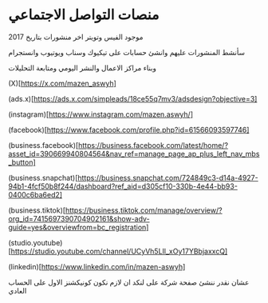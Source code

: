 # منصات التواصل الاجتماعي

موجود الفيس وتويتر اخر منشورات بتاريخ 2017

سأنشط المنشورات عليهم وانشئ حسابات على تيكيوك وسناب ويوتيوب وانستجرام

وبناء مراكز الاعمال والنشر اليومي ومتابعة التحليلات

(X)[https://x.com/mazen_aswyh]

(ads.x)[https://ads.x.com/simpleads/18ce55q7mv3/adsdesign?objective=3]

(instagram)[https://www.instagram.com/mazen.aswyh/]

(facebook)[https://www.facebook.com/profile.php?id=61566093597746]

(business.facebook)[https://business.facebook.com/latest/home/?asset_id=390669940804564&nav_ref=manage_page_ap_plus_left_nav_mbs_button]

(business.snapchat)[https://business.snapchat.com/724849c3-d14a-4927-94b1-4fcf50b8f244/dashboard?ref_aid=d305cf10-330b-4e44-bb93-0400c6ba6ed2]

(business.tiktok)[https://business.tiktok.com/manage/overview/?org_id=7415697390704902161&show-adv-guide=yes&overviewfrom=bc_registration]

(studio.youtube)[https://studio.youtube.com/channel/UCyVh5LIl_xOy17YBbjaxxcQ]

(linkedin)[https://www.linkedin.com/in/mazen-aswyh]

عشان نقدر ننشئ صفحة شركة على لنكد ان لازم نكون كونيكشنز الاول على الحساب العادي